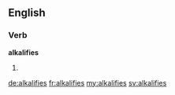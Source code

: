 ==English==

===Verb===
'''alkalifies'''

# {{en-third-person singular of|alkalify}}

[[de:alkalifies]]
[[fr:alkalifies]]
[[my:alkalifies]]
[[sv:alkalifies]]
